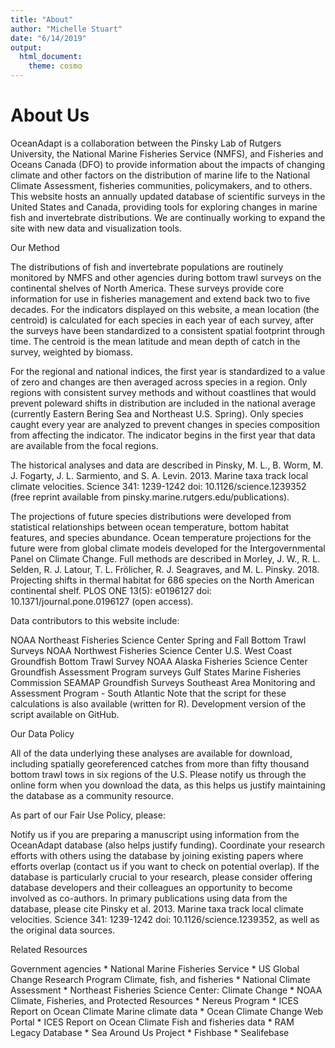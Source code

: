 ```yaml
---
title: "About"
author: "Michelle Stuart"
date: "6/14/2019"
output: 
  html_document:
    theme: cosmo
---
```

# About Us

OceanAdapt is a collaboration between the Pinsky Lab of Rutgers University, the National Marine Fisheries Service (NMFS), and Fisheries and Oceans Canada (DFO) to provide information about the impacts of changing climate and other factors on the distribution of marine life to the National Climate Assessment, fisheries communities, policymakers, and to others. This website hosts an annually updated database of scientific surveys in the United States and Canada, providing tools for exploring changes in marine fish and invertebrate distributions. We are continually working to expand the site with new data and visualization tools.

Our Method

The distributions of fish and invertebrate populations are routinely monitored by NMFS and other agencies during bottom trawl surveys on the continental shelves of North America. These surveys provide core information for use in fisheries management and extend back two to five decades. For the indicators displayed on this website, a mean location (the centroid) is calculated for each species in each year of each survey, after the surveys have been standardized to a consistent spatial footprint through time. The centroid is the mean latitude and mean depth of catch in the survey, weighted by biomass.

For the regional and national indices, the first year is standardized to a value of zero and changes are then averaged across species in a region. Only regions with consistent survey methods and without coastlines that would prevent poleward shifts in distribution are included in the national average (currently Eastern Bering Sea and Northeast U.S. Spring). Only species caught every year are analyzed to prevent changes in species composition from affecting the indicator. The indicator begins in the first year that data are available from the focal regions.

The historical analyses and data are described in Pinsky, M. L., B. Worm, M. J. Fogarty, J. L. Sarmiento, and S. A. Levin. 2013. Marine taxa track local climate velocities. Science 341: 1239-1242 doi: 10.1126/science.1239352 (free reprint available from pinsky.marine.rutgers.edu/publications).

The projections of future species distributions were developed from statistical relationships between ocean temperature, bottom habitat features, and species abundance. Ocean temperature projections for the future were from global climate models developed for the Intergovernmental Panel on Climate Change. Full methods are described in Morley, J. W., R. L. Selden, R. J. Latour, T. L. Frölicher, R. J. Seagraves, and M. L. Pinsky. 2018. Projecting shifts in thermal habitat for 686 species on the North American continental shelf. PLOS ONE 13(5): e0196127 doi: 10.1371/journal.pone.0196127 (open access).

Data contributors to this website include:

NOAA Northeast Fisheries Science Center Spring and Fall Bottom Trawl Surveys
NOAA Northwest Fisheries Science Center U.S. West Coast Groundfish Bottom Trawl Survey
NOAA Alaska Fisheries Science Center Groundfish Assessment Program surveys
Gulf States Marine Fisheries Commission SEAMAP Groundfish Surveys
Southeast Area Monitoring and Assessment Program - South Atlantic
Note that the script for these calculations is also available (written for R). Development version of the script available on GitHub.

Our Data Policy

All of the data underlying these analyses are available for download, including spatially georeferenced catches from more than fifty thousand bottom trawl tows in six regions of the U.S. Please notify us through the online form when you download the data, as this helps us justify maintaining the database as a community resource.

As part of our Fair Use Policy, please:

Notify us if you are preparing a manuscript using information from the OceanAdapt database (also helps justify funding).
Coordinate your research efforts with others using the database by joining existing papers where efforts overlap (contact us if you want to check on potential overlap).
If the database is particularly crucial to your research, please consider offering database developers and their colleagues an opportunity to become involved as co-authors.
In primary publications using data from the database, please cite Pinsky et al. 2013. Marine taxa track local climate velocities. Science 341: 1239-1242 doi: 10.1126/science.1239352, as well as the original data sources.

Related Resources

Government agencies
* National Marine Fisheries Service
* US Global Change Research Program
Climate, fish, and fisheries
* National Climate Assessment
* Northeast Fisheries Science Center: Climate Change
* NOAA Climate, Fisheries, and Protected Resources
* Nereus Program
* ICES Report on Ocean Climate
Marine climate data
* Ocean Climate Change Web Portal
* ICES Report on Ocean Climate
Fish and fisheries data
* RAM Legacy Database
* Sea Around Us Project
* Fishbase
* Sealifebase
